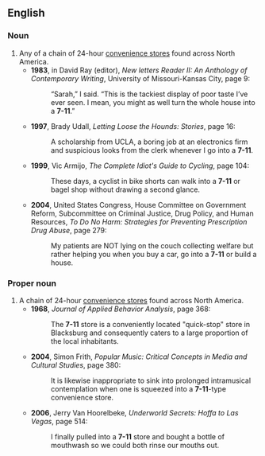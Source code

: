 ==English==

===Noun===
{{en-noun}}

# Any of a chain of 24-hour [[convenience store]]s found across North America.
#* '''1983''', in David Ray (editor), ''New letters Reader II: An Anthology of Contemporary Writing'',<sup >[http://books.google.com/books?id=ZcUuAAAAIAAJ ]</sup> University of Missouri-Kansas City, page 9:
#*: “Sarah,” I said. “This is the tackiest display of poor taste I’ve ever seen. I mean, you might as well turn the whole house into a '''7-11'''.”
#* '''1997''', Brady Udall, ''Letting Loose the Hounds: Stories'', page 16:
#*: A scholarship from UCLA, a boring job at an electronics firm and suspicious looks from the clerk whenever I go into a '''7-11'''.
#* '''1999''', Vic Armijo, ''The Complete Idiot's Guide to Cycling'', page 104:
#*: These days, a cyclist in bike shorts can walk into a '''7-11''' or bagel shop without drawing a second glance.
#* '''2004''', United States Congress, House Committee on Government Reform, Subcommittee on Criminal Justice, Drug Policy, and Human Resources, ''To Do No Harm: Strategies for Preventing Prescription Drug Abuse'', page 279:
#*: My patients are NOT lying on the couch collecting welfare but rather helping you when you buy a car, go into a '''7-11''' or build a house.

===Proper noun===
{{en-proper noun}}

# A chain of 24-hour [[convenience store]]s found across North America.
#* '''1968''', ''Journal of Applied Behavior Analysis'', page 368:
#*: The '''7-11''' store is a conveniently located "quick-stop" store in Blacksburg and consequently caters to a large proportion of the local inhabitants.
#* '''2004''', Simon Frith, ''Popular Music: Critical Concepts in Media and Cultural Studies'', page 380:
#*: It is likewise inappropriate to sink into prolonged intramusical  contemplation when one is squeezed into a '''7-11'''-type convenience store.
#* '''2006''', Jerry Van Hoorelbeke, ''Underworld Secrets: Hoffa to Las Vegas'', page 514:
#*: I finally pulled into a '''7-11''' store and bought a bottle of mouthwash so we could both rinse our mouths out.